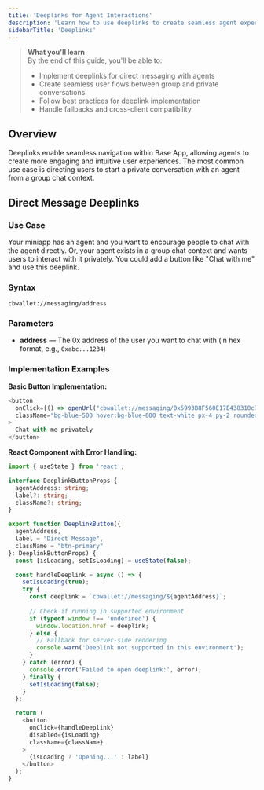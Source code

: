 ```yaml
---
title: 'Deeplinks for Agent Interactions'
description: 'Learn how to use deeplinks to create seamless agent experiences and direct user interactions within Base App.'
sidebarTitle: 'Deeplinks'
---
```


> **What you'll learn**  
> By the end of this guide, you'll be able to:
> - Implement deeplinks for direct messaging with agents
> - Create seamless user flows between group and private conversations
> - Follow best practices for deeplink implementation
> - Handle fallbacks and cross-client compatibility

## Overview

Deeplinks enable seamless navigation within Base App, allowing agents to create more engaging and intuitive user experiences. The most common use case is directing users to start a private conversation with an agent from a group chat context.

## Direct Message Deeplinks

### Use Case

Your miniapp has an agent and you want to encourage people to chat with the agent directly. Or, your agent exists in a group chat context and wants users to interact with it privately. You could add a button like "Chat with me" and use this deeplink.

### Syntax

```
cbwallet://messaging/address
```

### Parameters

- **address** — The 0x address of the user you want to chat with (in hex format, e.g., `0xabc...1234`)

### Implementation Examples

**Basic Button Implementation:**

```typescript
<button 
  onClick={() => openUrl("cbwallet://messaging/0x5993B8F560E17E438310c76BCac1Af3E6DA2A58A")} 
  className="bg-blue-500 hover:bg-blue-600 text-white px-4 py-2 rounded-lg"
>
  Chat with me privately
</button>
```

**React Component with Error Handling:**

```typescript
import { useState } from 'react';

interface DeeplinkButtonProps {
  agentAddress: string;
  label?: string;
  className?: string;
}

export function DeeplinkButton({ 
  agentAddress, 
  label = "Direct Message",
  className = "btn-primary" 
}: DeeplinkButtonProps) {
  const [isLoading, setIsLoading] = useState(false);

  const handleDeeplink = async () => {
    setIsLoading(true);
    try {
      const deeplink = `cbwallet://messaging/${agentAddress}`;
      
      // Check if running in supported environment
      if (typeof window !== 'undefined') {
        window.location.href = deeplink;
      } else {
        // Fallback for server-side rendering
        console.warn('Deeplink not supported in this environment');
      }
    } catch (error) {
      console.error('Failed to open deeplink:', error);
    } finally {
      setIsLoading(false);
    }
  };

  return (
    <button 
      onClick={handleDeeplink}
      disabled={isLoading}
      className={className}
    >
      {isLoading ? 'Opening...' : label}
    </button>
  );
}
```
